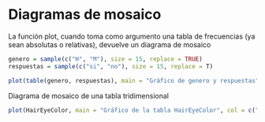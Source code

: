 
# Diagramas de mosaico

La función plot, cuando toma como argumento una tabla de frecuencias (ya sean absolutas o relativas), devuelve un diagrama de mosaico

```{r}
genero = sample(c("H", "M"), size = 15, replace = TRUE)
respuestas = sample(c("si", "no"), size = 15, replace = T)

plot(table(genero, respuestas), main = "Gráfico de genero y respuestas")

```

Diagrama de mosaico de una tabla tridimensional

```{r}
plot(HairEyeColor, main = "Gráfico de la tabla HairEyeColor", col = c("light green", "cyan"))
```
